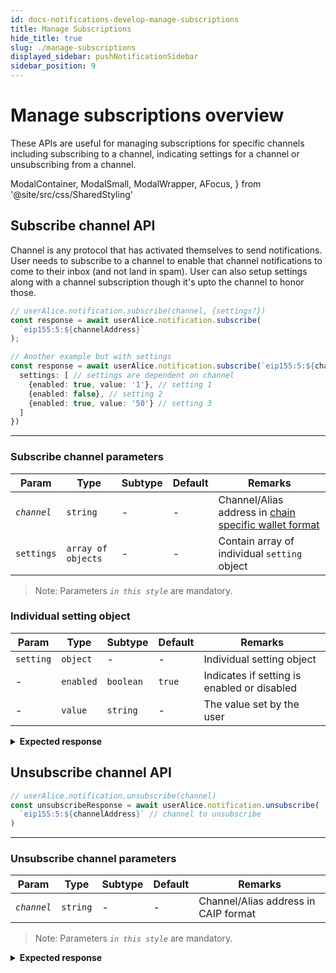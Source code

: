 ```yaml
---
id: docs-notifications-develop-manage-subscriptions
title: Manage Subscriptions
hide_title: true
slug: ./manage-subscriptions
displayed_sidebar: pushNotificationSidebar
sidebar_position: 9
---
```


# Manage subscriptions overview

These APIs are useful for managing subscriptions for specific channels including subscribing to a channel, indicating settings for a channel or unsubscribing from a channel.

<head>
  <title>
    Managa Subscriptions | Push Notifications | Push Documentation
  </title>
</head>

  ModalContainer,
  ModalSmall,
  ModalWrapper,
  AFocus,
} from '@site/src/css/SharedStyling'

## Subscribe channel API
Channel is any protocol that has activated themselves to send notifications. User needs to subscribe to a channel to enable that channel notifications to come to their inbox (and not land in spam). User can also setup settings along with a channel subscription though it's upto the channel to honor those.

<Tabs className="codetabs" groupId="code-examples">
  <TabItem value="js" attributes={{className: "codetab js"}} default>

```typescript
// userAlice.notification.subscribe(channel, {settings?})
const response = await userAlice.notification.subscribe(
  `eip155:5:${channelAddress}`
);

// Another example but with settings
const response = await userAlice.notification.subscribe(`eip155:5:${channelAddress}`, {
  settings: [ // settings are dependent on channel
    {enabled: true, value: '1'}, // setting 1
    {enabled: false}, // setting 2
    {enabled: true, value: '50'} // setting 3
  ]
})
```

  </TabItem>
</Tabs>

---

### Subscribe channel parameters

| Param       | Type                | Subtype                | Default | Remarks                                                                 |
| ----------- | ------------------- | ---------------------- | ------- | ----------------------------------------------------------------------- |
| _`channel`_ | `string`            | -                      | -       | Channel/Alias address in [chain specific wallet format](/docs/notifications/important-concepts/#chain-specific-wallet-address) |
| `settings`  | `array of objects`  | -                      | -       | Contain array of individual `setting` object                              |

> Note: Parameters _`in this style`_ are mandatory.

### Individual setting object
| Param       | Type                | Subtype                | Default | Remarks                                                                 |
| ----------- | ------------------- | ---------------------- | ------- | ----------------------------------------------------------------------- |
| `setting`   | `object`            | -                      | -       | Individual setting object                                               |
| -           | `enabled`           | `boolean`              | `true`  | Indicates if setting is enabled or disabled                             |
| -           | `value`              | `string`              | -       | The value set by the user                                               |

<details>

<summary>
  <b>Expected response</b>
</summary>

```typescript
{ status: 204, message: 'successfully opted into channel' }
```

</details>

## Unsubscribe channel API

<Tabs className="codetabs" groupId="code-examples">
  <TabItem value="js" attributes={{className: "codetab js"}} default>

```typescript
// userAlice.notification.unsubscribe(channel)
const unsubscribeResponse = await userAlice.notification.unsubscribe(
  `eip155:5:${channelAddress}` // channel to unsubscribe
)
```

  </TabItem>
</Tabs>

---

### Unsubscribe channel parameters

| Param       | Type                | Subtype                | Default | Remarks                                                                   |
| ----------- | ------------------- | ---------------------- | ------- | ------------------------------------------------------------------------- |
| _`channel`_ | `string`            | -                      | -       | Channel/Alias address in CAIP format                                      |

> Note: Parameters _`in this style`_ are mandatory.

<details>

<summary>
  <b>Expected response</b>
</summary>

```typescript
{ status: 204, message: 'successfully opted out channel' }
```

</details>
